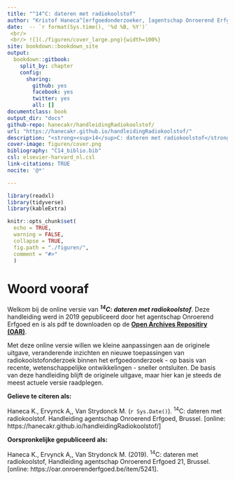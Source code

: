 ```yaml
---
title: "^14^C: dateren met radiokoolstof"
author: "Kristof Haneca^[erfgoedonderzoeker, [agentschap Onroerend Erfgoed](https://www.onroerenderfgoed.be/), kristof.haneca@vlaanderen.be] [![](https://orcid.org/sites/default/files/images/orcid_16x16.png)](https://orcid.org/0000-0002-7719-8305), Anton Ervynck^[erfgoedonderzoeker, [agentschap Onroerend Erfgoed](https://www.onroerenderfgoed.be/)], Mark Van Strydonck^[voormalig hoofd van het [laboratorium voor C14-dateringen](http://www.kikirpa.be/NL/52/253/Datering+C14.htm) aan het Koninklijk Instituut voor het Kunstpatrimonium (KIK/IRPA) in Brussel.]"
date:  -- `r format(Sys.time(), '%d %B, %Y')`
 <br/>
 <br/> ![](./figuren/cover_large.png){width=100%}
site: bookdown::bookdown_site
output: 
  bookdown::gitbook:
    split_by: chapter
    config:
      sharing:
        github: yes
        facebook: yes
        twitter: yes
        all: []
documentclass: book
output_dir: "docs"
github-repo: hanecakr/handleidingRadiokoolstof/
url: "https://hanecakr.github.io/handleidingRadiokoolstof/" 
description: "<strong><sup>14</sup>C: dateren met radiokoolstof</strong>: een praktische handleidng voor de erfgoedonderzoeker."
cover-image: figuren/cover.png
bibliography: "C14_biblio.bib"
csl: elsevier-harvard_nl.csl
link-citations: TRUE
nocite: '@*'

---
```



```r
library(readxl)
library(tidyverse)
library(kableExtra)

knitr::opts_chunk$set(
  echo = TRUE,
  warning = FALSE,
  collapse = TRUE,
  fig.path = "./figuren/",
  comment = "#>"
  )

```

# Woord vooraf {-}

Welkom bij de online versie van ***^14^C: dateren met radiokoolstof***. Deze handleiding werd in 2019 gepubliceerd door
het agentschap Onroerend Erfgoed en is als pdf te downloaden op de [**Open Archives Repositiry (OAR)**](https://oar.onroerenderfgoed.be/item/5241).

Met deze online versie willen we kleine aanpassingen aan de originele uitgave, veranderende inzichten en nieuwe toepassingen van radiokoolstofonderzoek binnen het erfgoedonderzoek - op basis van recente, wetenschappelijke ontwikkelingen - sneller ontsluiten. De basis van deze handleiding blijft de originele uitgave, maar hier kan je steeds de meest actuele versie raadplegen.


**Gelieve te citeren als:** <br/>

Haneca K., Ervynck A,, Van Strydonck M. (`r Sys.Date()`). ^14^C: dateren met radiokoolstof. Handleiding agentschap Onroerend Erfgoed, Brussel. [online: https://hanecakr.github.io/handleidingRadiokoolstof/]

**Oorspronkelijke gepubliceerd als:** <br/>

Haneca K., Ervynck A,, Van Strydonck M. (2019). ^14^C: dateren met radiokoolstof, Handleiding agentschap Onroerend Erfgoed 21, Brussel. [online: https://oar.onroerenderfgoed.be/item/5241].


